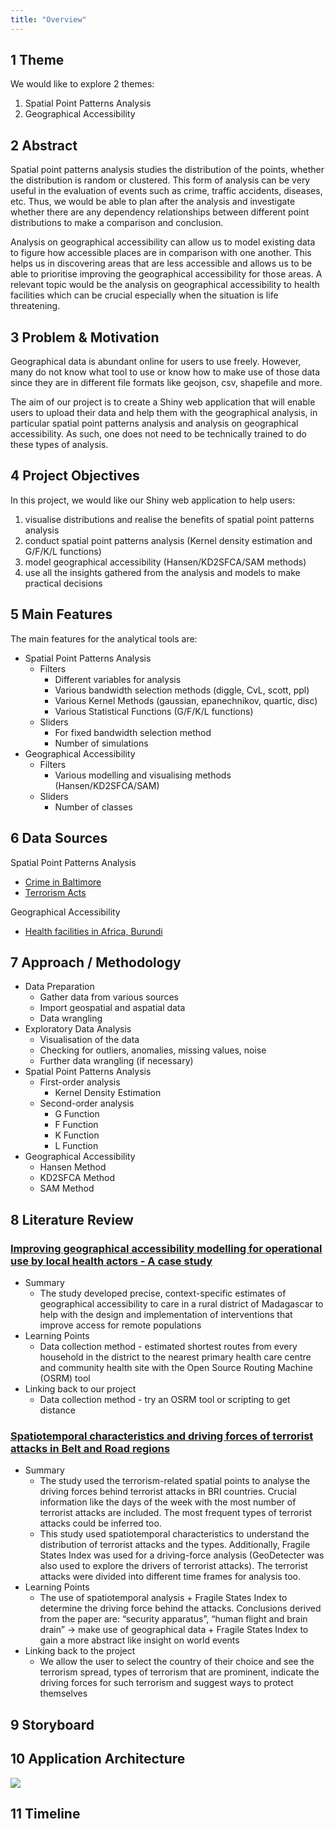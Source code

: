 ```yaml
---
title: "Overview"
---
```


## 1 Theme

We would like to explore 2 themes:

1.  Spatial Point Patterns Analysis
2.  Geographical Accessibility

## 2 Abstract

Spatial point patterns analysis studies the distribution of the points, whether the distribution is random or clustered. This form of analysis can be very useful in the evaluation of events such as crime, traffic accidents, diseases, etc. Thus, we would be able to plan after the analysis and investigate whether there are any dependency relationships between different point distributions to make a comparison and conclusion.

Analysis on geographical accessibility can allow us to model existing data to figure how accessible places are in comparison with one another. This helps us in discovering areas that are less accessible and allows us to be able to prioritise improving the geographical accessibility for those areas. A relevant topic would be the analysis on geographical accessibility to health facilities which can be crucial especially when the situation is life threatening.

## 3 Problem & Motivation

Geographical data is abundant online for users to use freely. However, many do not know what tool to use or know how to make use of those data since they are in different file formats like geojson, csv, shapefile and more.

The aim of our project is to create a Shiny web application that will enable users to upload their data and help them with the geographical analysis, in particular spatial point patterns analysis and analysis on geographical accessibility. As such, one does not need to be technically trained to do these types of analysis.

## 4 Project Objectives

In this project, we would like our Shiny web application to help users:

1.  visualise distributions and realise the benefits of spatial point patterns analysis
2.  conduct spatial point patterns analysis (Kernel density estimation and G/F/K/L functions)
3.  model geographical accessibility (Hansen/KD2SFCA/SAM methods)
4.  use all the insights gathered from the analysis and models to make practical decisions

## 5 Main Features

The main features for the analytical tools are:

-   Spatial Point Patterns Analysis
    -   Filters
        -   Different variables for analysis
        -   Various bandwidth selection methods (diggle, CvL, scott, ppl)
        -   Various Kernel Methods (gaussian, epanechnikov, quartic, disc)
        -   Various Statistical Functions (G/F/K/L functions)
    -   Sliders
        -   For fixed bandwidth selection method
        -   Number of simulations
-   Geographical Accessibility
    -   Filters
        -   Various modelling and visualising methods (Hansen/KD2SFCA/SAM)
    -   Sliders
        -   Number of classes

## 6 Data Sources

Spatial Point Patterns Analysis

-   [Crime in Baltimore](https://catalog.data.gov/dataset/part-1-crime-data-2b9ba)
-   [Terrorism Acts](https://www.start.umd.edu/gtd/search/Results.aspx?region=)

Geographical Accessibility

-   [Health facilities in Africa, Burundi](https://data.humdata.org/dataset/health-facilities-in-sub-saharan-africa)

## 7 Approach / Methodology

-   Data Preparation
    -   Gather data from various sources
    -   Import geospatial and aspatial data
    -   Data wrangling
-   Exploratory Data Analysis
    -   Visualisation of the data
    -   Checking for outliers, anomalies, missing values, noise
    -   Further data wrangling (if necessary)
-   Spatial Point Patterns Analysis
    -   First-order analysis
        -   Kernel Density Estimation
    -   Second-order analysis
        -   G Function
        -   F Function
        -   K Function
        -   L Function
-   Geographical Accessibility
    -   Hansen Method
    -   KD2SFCA Method
    -   SAM Method

## 8 Literature Review

### [Improving geographical accessibility modelling for operational use by local health actors - A case study](https://ij-healthgeographics.biomedcentral.com/articles/10.1186/s12942-020-00220-6)

-   Summary
    -   The study developed precise, context-specific estimates of geographical accessibility to care in a rural district of Madagascar to help with the design and implementation of interventions that improve access for remote populations
-   Learning Points
    -   Data collection method - estimated shortest routes from every household in the district to the nearest primary health care centre and community health site with the Open Source Routing Machine (OSRM) tool
-   Linking back to our project
    -   Data collection method - try an OSRM tool or scripting to get distance

### [Spatiotemporal characteristics and driving forces of terrorist attacks in Belt and Road regions](https://www.ncbi.nlm.nih.gov/pmc/articles/PMC7951843/)

-   Summary
    -   The study used the terrorism-related spatial points to analyse the driving forces behind terrorist attacks in BRI countries. Crucial information like the days of the week with the most number of terrorist attacks are included. The most frequent types of terrorist attacks could be inferred too.
    -   This study used spatiotemporal characteristics to understand the distribution of terrorist attacks and the types. Additionally, Fragile States Index was used for a driving-force analysis (GeoDetecter was also used to explore the drivers of terrorist attacks). The terrorist attacks were divided into different time frames for analysis too.
-   Learning Points
    -   The use of spatiotemporal analysis + Fragile States Index to determine the driving force behind the attacks. Conclusions derived from the paper are: "security apparatus", "human flight and brain drain" → make use of geographical data + Fragile States Index to gain a more abstract like insight on world events
-   Linking back to the project
    -   We allow the user to select the country of their choice and see the terrorism spread, types of terrorism that are prominent, indicate the driving forces for such terrorism and suggest ways to protect themselves

## 9 Storyboard

## 10 Application Architecture

![](images/gaa-application-architecture.png){fig-align="center"}

## 11 Timeline
